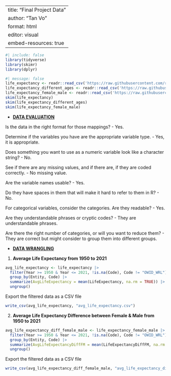```r

```

---
title: "Final Project Data"
author: "Tan Vo"
format: html
editor: visual
embed-resources: true
---

```r
#| include: false
library(tidyverse)
library(skimr)
library(dplyr)
```

```r
#| message: false
life_expectancy <- readr::read_csv('https://raw.githubusercontent.com/rfordatascience/tidytuesday/master/data/2023/2023-12-05/life_expectancy.csv')
life_expectancy_different_ages <- readr::read_csv('https://raw.githubusercontent.com/rfordatascience/tidytuesday/master/data/2023/2023-12-05/life_expectancy_different_ages.csv')
life_expectancy_female_male <- readr::read_csv('https://raw.githubusercontent.com/rfordatascience/tidytuesday/master/data/2023/2023-12-05/life_expectancy_female_male.csv')
skim(life_expectancy)
skim(life_expectancy_different_ages)
skim(life_expectancy_female_male)
```

-   [**DATA EVALUATION**]{.underline}

Is the data in the right format for those mappings? - Yes.

Determine if the variables you have are the appropriate variable type. - Yes, it is appropriate.

Does something you want to use as a numeric variable look like a character string? - No.

See if there are any missing values, and if there are, if they are coded correctly. - No missing value.

Are the variable names usable? - Yes.

Do they have spaces in them that will make it hard to refer to them in R? - No.

For categorical variables, consider the categories. Are they readable? - Yes.

Are they understandable phrases or cryptic codes? - They are understandable phrases.

Are there the right number of categories, or will you want to reduce them? - They are correct but might consider to group them into different groups.

-   [**DATA WRANGLING**]{.underline}

1.  **Average Life Expectancy from 1950 to 2021**

```r
avg_life_expectancy <- life_expectancy |>
  filter(Year >= 1950 & Year <= 2021, !is.na(Code), Code != "OWID_WRL") |>
  group_by(Entity, Code) |>
  summarize(AvgLifeExpectancy = mean(LifeExpectancy, na.rm = TRUE)) |>
  ungroup()
```

Export the filtered data as a CSV file

```r
write_csv(avg_life_expectancy, "avg_life_expectancy.csv")
```

2.  **Average Life Expectancy Difference between Female & Male from 1950 to 2021**

```r
avg_life_expectancy_diff_female_male <- life_expectancy_female_male |>
  filter(Year >= 1950 & Year <= 2021, !is.na(Code), Code != "OWID_WRL") |>
  group_by(Entity, Code) |>
  summarize(AvgLifeExpectancyDiffFM = mean(LifeExpectancyDiffFM, na.rm = TRUE)) |>
  ungroup()
```

Export the filtered data as a CSV file

```r
write_csv(avg_life_expectancy_diff_female_male, "avg_life_expectancy_diff_female_male.csv")
```
